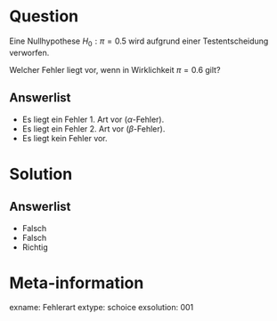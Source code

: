 Question
========

Eine Nullhypothese $H_0: \pi=0.5$ wird aufgrund einer Testentscheidung verworfen.

Welcher Fehler liegt vor, wenn in Wirklichkeit $\pi=0.6$ gilt? 

Answerlist
----------
* Es liegt ein Fehler 1. Art vor ($\alpha$-Fehler).
* Es liegt ein Fehler 2. Art vor ($\beta$-Fehler).
* Es liegt kein Fehler vor.

Solution
========

Answerlist
----------
* Falsch
* Falsch
* Richtig



Meta-information
================
exname: Fehlerart
extype: schoice
exsolution: 001